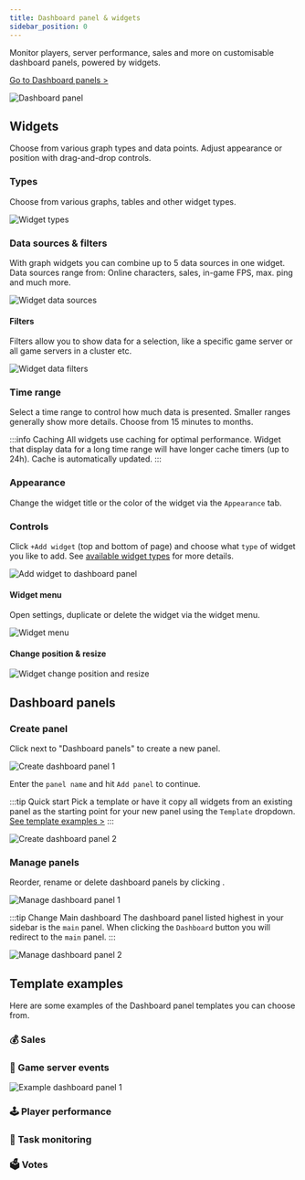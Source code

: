 ```yaml
---
title: Dashboard panel & widgets
sidebar_position: 0
---
```


Monitor players, server performance, sales and more on customisable dashboard panels, powered by widgets.

[Go to Dashboard panels >](https://dash.gameserverapp.com/)

![Dashboard panel](/img/dashboard/dashboard_panel/overview_panel_1.jpg)

## Widgets
Choose from various graph types and data points.
Adjust appearance or position with drag-and-drop controls.

### Types
Choose from various graphs, tables and other widget types.

![Widget types](/img/dashboard/dashboard_panel/widget_types_example.jpg)

### Data sources & filters
With graph widgets you can combine up to 5 data sources in one widget.
Data sources range from: Online characters, sales, in-game FPS, max. ping and much more.

![Widget data sources](/img/dashboard/dashboard_panel/widget_data_sources.jpg)


#### Filters
Filters allow you to show data for a selection, like a specific game server or all game servers in a cluster etc.

![Widget data filters](/img/dashboard/dashboard_panel/widget_filters.jpg)

### Time range
Select a time range to control how much data is presented. Smaller ranges generally show more details. Choose from 15 minutes to months.

:::info Caching
All widgets use caching for optimal performance. Widget that display data for a long time range will have longer cache timers (up to 24h). Cache is automatically updated.
:::

### Appearance
Change the widget title or the color of the widget via the `Appearance` tab.


### Controls

Click `+Add widget` (top and bottom of page) and choose what `type` of widget you like to add. See [available widget types](#types) for more details.

![Add widget to dashboard panel](/img/dashboard/dashboard_panel/add_widget.jpg)

#### Widget menu
Open settings, duplicate or delete the widget via the widget menu.

![Widget menu](/img/dashboard/dashboard_panel/widget_menu.jpg)

#### Change position & resize

![Widget change position and resize](/img/dashboard/dashboard_panel/widget_change_position_resize.jpg)


## Dashboard panels

### Create panel
Click <Icon icon="fa-solid fa-plus-square" size="lg" /> next to "Dashboard panels" to create a new panel.

![Create dashboard panel 1](/img/dashboard/dashboard_panel/create_panel_1.jpg)

Enter the `panel name` and hit `Add panel` to continue.

:::tip Quick start
Pick a template or have it copy all widgets from an existing panel as the starting point for your new panel using the `Template` dropdown. [See template examples >](#template-examples)
:::

![Create dashboard panel 2](/img/dashboard/dashboard_panel/create_panel_2.jpg)


### Manage panels

Reorder, rename or delete dashboard panels by clicking <Icon icon="fa-solid fa-pen-square" size="lg" />.

![Manage dashboard panel 1](/img/dashboard/dashboard_panel/manage_panel_1.jpg)


:::tip Change Main dashboard
The dashboard panel listed highest in your sidebar is the `main` panel. When clicking the `Dashboard` button you will redirect to the `main` panel.
:::

![Manage dashboard panel 2](/img/dashboard/dashboard_panel/manage_panel_2.jpg)


## Template examples

Here are some examples of the Dashboard panel templates you can choose from.

### 💰 Sales

### 📮 Game server events
![Example dashboard panel 1](/img/dashboard/dashboard_panel/example_game_server_events.jpg)

### 🕹️ Player performance

### 🔄 Task monitoring

### 🗳️ Votes

[//]: # (todo add other Dashboard panel template examples)